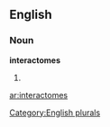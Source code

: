 ==English==

===Noun===
'''interactomes'''

# {{plural of|[[interactome]]}}

{{anagrams:en/aceeimnorstt}}
[[Category:English plurals]]

[[ar:interactomes]]